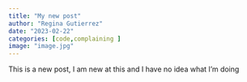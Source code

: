 ```yaml
---
title: "My new post"
author: "Regina Gutierrez"
date: "2023-02-22"
categories: [code,complaining ]
image: "image.jpg"
---
```


This is a new post, I am new at this and I have no idea what I'm doing
